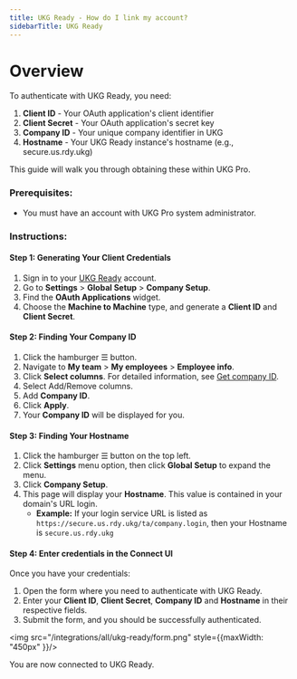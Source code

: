 ```yaml
---
title: UKG Ready - How do I link my account?
sidebarTitle: UKG Ready
---
```


# Overview

To authenticate with UKG Ready, you need:
1. **Client ID** - Your OAuth application's client identifier
2. **Client Secret** - Your OAuth application's secret key
3. **Company ID** - Your unique company identifier in UKG
4. **Hostname** - Your UKG Ready instance's hostname (e.g., secure.us.rdy.ukg) 


This guide will walk you through obtaining these within UKG Pro.

### Prerequisites:

- You must have an account with UKG Pro system administrator.

### Instructions:

#### Step 1: Generating Your Client Credentials
1. Sign in to your [UKG Ready](https://www.ukg.com/ukg-login) account.
2. Go to **Settings** > **Global Setup** > **Company Setup**.
3. Find the **OAuth Applications** widget.
4. Choose the **Machine to Machine** type, and generate a **Client ID** and **Client Secret**.

#### Step 2: Finding Your Company ID
1. Click the hamburger ☰ button.
2. Navigate to **My team** > **My employees** > **Employee info**.
3. Click **Select columns**. For detailed information, see [Get company ID](https://ukg.cloudapper.ai/ukg-help/how-to-get-company-id-and-company-name-in-ukg-ready/).
4. Select Add/Remove columns.
5. Add **Company ID**.
6. Click **Apply**.
7. Your **Company ID** will be displayed for you. 

#### Step 3: Finding Your Hostname
1. Click the hamburger ☰ button on the top left.
2. Click **Settings** menu option, then click **Global Setup** to expand the menu.
3. Click **Company Setup**.
4. This page will display your **Hostname**. This value is contained in your domain's URL login.
   - **Example:** If your login service URL is listed as `https://secure.us.rdy.ukg/ta/company.login`, then your Hostname is `secure.us.rdy.ukg`

#### Step 4: Enter credentials in the Connect UI

Once you have your credentials:
1. Open the form where you need to authenticate with UKG Ready.
2. Enter your **Client ID**, **Client Secret**, **Company ID** and **Hostname** in their respective fields.
3. Submit the form, and you should be successfully authenticated.

<img src="/integrations/all/ukg-ready/form.png" style={{maxWidth: "450px" }}/>

You are now connected to UKG Ready.
 